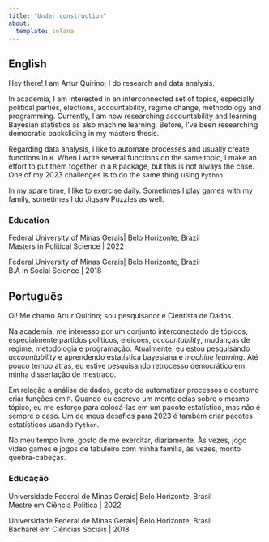 ```yaml
---
title: "Under construction"
about:
  template: solana
---
```

::: {.panel-tabset}

## English

Hey there! I am Artur Quirino; I do research and data analysis. 

In academia, I am interested in an interconnected set of topics, especially political parties, elections, accountability, regime change, methodology and programming. Currently, I am now researching accountability and learning Bayesian statistics as also machine learning. Before, I've been researching democratic backsliding in my masters thesis.  

Regarding data analysis, I like to automate processes and usually create functions in `R`. When I write several functions on the same topic, I make an effort to put them together in a `R` package, but this is not always the case. One of my 2023 challenges is to do the same thing using `Python`.  

In my spare time, I like to exercise daily. Sometimes I play games with my family, sometimes I do Jigsaw Puzzles as well.  

### Education

Federal University of Minas Gerais| Belo Horizonte, Brazil  
Masters in Political Science | 2022

Federal University of Minas Gerais| Belo Horizonte, Brazil  
B.A in Social Science | 2018

## Português

Oi! Me chamo Artur Quirino; sou pesquisador e Cientista de Dados. 

Na academia, me interesso por um conjunto interconectado de tópicos, especialmente partidos políticos, eleiçoes, *accountability*, mudanças de regime, metodologia e programação. Atualmente, eu estou pesquisando *accountability* e aprendendo estatística bayesiana e *machine learning*. Até pouco tempo atrás, eu estive pesquisando retrocesso democrático em minha dissertação de mestrado.   

Em relação a análise de dados, gosto de automatizar processos e costumo criar funções em `R`. Quando eu escrevo um monte delas sobre o mesmo tópico, eu me esforço para colocá-las em  um pacote estatístico, mas não é sempre o caso. Um de meus desafios para 2023 é também criar pacotes estatísticos usando `Python`.  

No meu tempo livre, gosto de me exercitar, diariamente. Às vezes, jogo video games e jogos de tabuleiro com minha família, às vezes, monto quebra-cabeças. 

### Educação

Universidade Federal de Minas Gerais| Belo Horizonte, Brasil  
Mestre em Ciência Política | 2022


Universidade Federal de Minas Gerais| Belo Horizonte, Brasil    
Bacharel em Ciências Sociais | 2018

:::




